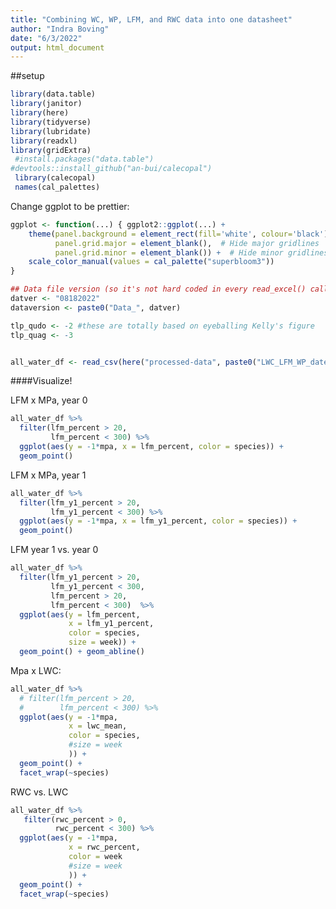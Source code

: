 ```yaml
---
title: "Combining WC, WP, LFM, and RWC data into one datasheet"
author: "Indra Boving"
date: "6/3/2022"
output: html_document
---
```


##setup

```r
library(data.table)
library(janitor)
library(here)
library(tidyverse)
library(lubridate)
library(readxl)
library(gridExtra)
 #install.packages("data.table")
#devtools::install_github("an-bui/calecopal")
 library(calecopal)
 names(cal_palettes)
```

Change ggplot to be prettier: 

```r
ggplot <- function(...) { ggplot2::ggplot(...) + 
    theme(panel.background = element_rect(fill='white', colour='black'), # Make background white and border black
          panel.grid.major = element_blank(),  # Hide major gridlines
          panel.grid.minor = element_blank()) +  # Hide minor gridlines
    scale_color_manual(values = cal_palette("superbloom3"))
}
```

```r
## Data file version (so it's not hard coded in every read_excel() call)
datver <- "08182022"
dataversion <- paste0("Data_", datver)

tlp_qudo <- -2 #these are totally based on eyeballing Kelly's figure
tlp_quag <- -3


all_water_df <- read_csv(here("processed-data", paste0("LWC_LFM_WP_dates",datver,".csv")))
```


####Visualize!

LFM x MPa, year 0

```r
all_water_df %>% 
  filter(lfm_percent > 20, 
         lfm_percent < 300) %>% 
  ggplot(aes(y = -1*mpa, x = lfm_percent, color = species)) +
  geom_point()
```

LFM x MPa, year 1

```r
all_water_df %>% 
  filter(lfm_y1_percent > 20, 
         lfm_y1_percent < 300) %>% 
  ggplot(aes(y = -1*mpa, x = lfm_y1_percent, color = species)) +
  geom_point()
```

LFM year 1 vs. year 0

```r
all_water_df %>% 
  filter(lfm_y1_percent > 20, 
         lfm_y1_percent < 300,
         lfm_percent > 20, 
         lfm_percent < 300)  %>% 
  ggplot(aes(y = lfm_percent, 
             x = lfm_y1_percent, 
             color = species, 
             size = week)) +
  geom_point() + geom_abline()
```
Mpa x LWC: 

```r
all_water_df %>% 
  # filter(lfm_percent > 20, 
  #        lfm_percent < 300) %>% 
  ggplot(aes(y = -1*mpa, 
             x = lwc_mean, 
             color = species, 
             #size = week
             )) +
  geom_point() +
  facet_wrap(~species)
```
RWC vs. LWC

```r
all_water_df %>% 
   filter(rwc_percent > 0, 
          rwc_percent < 300) %>% 
  ggplot(aes(y = -1*mpa, 
             x = rwc_percent, 
             color = week 
             #size = week
             )) +
  geom_point() +
  facet_wrap(~species)
```
